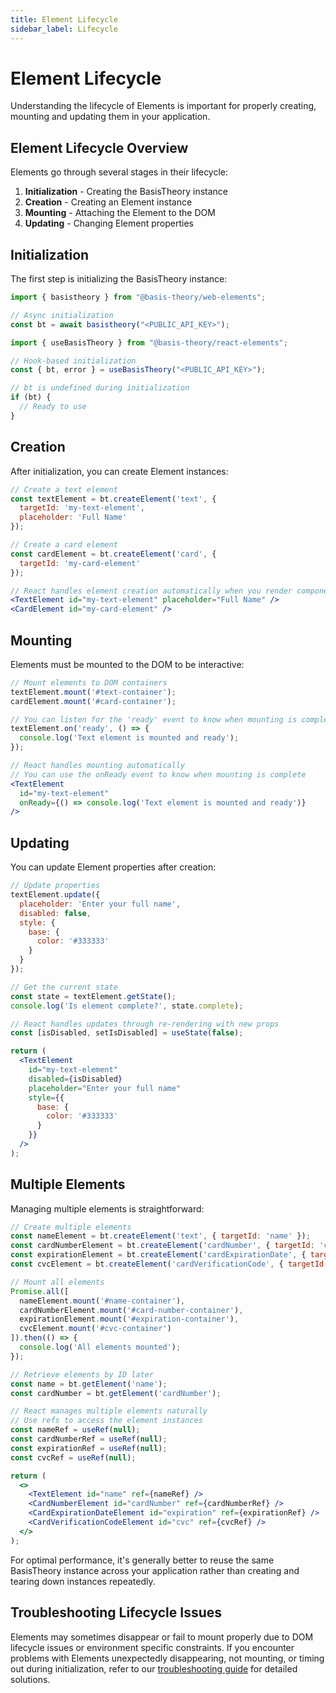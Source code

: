 ```yaml
---
title: Element Lifecycle
sidebar_label: Lifecycle
---
```



# Element Lifecycle

Understanding the lifecycle of Elements is important for properly creating, mounting and updating them in your application.

## Element Lifecycle Overview

Elements go through several stages in their lifecycle:

1. **Initialization** - Creating the BasisTheory instance
2. **Creation** - Creating an Element instance
3. **Mounting** - Attaching the Element to the DOM
4. **Updating** - Changing Element properties

## Initialization

The first step is initializing the BasisTheory instance:

<Tabs className="bt-tabs" queryString="platform">
  <TabItem value="web" label="Web Elements">

```javascript showLineNumbers
import { basistheory } from "@basis-theory/web-elements";

// Async initialization
const bt = await basistheory("<PUBLIC_API_KEY>");
```

  </TabItem>
  <TabItem value="react" label="React Elements">

```javascript showLineNumbers
import { useBasisTheory } from "@basis-theory/react-elements";

// Hook-based initialization
const { bt, error } = useBasisTheory("<PUBLIC_API_KEY>");

// bt is undefined during initialization
if (bt) {
  // Ready to use
}
```

  </TabItem>
</Tabs>

## Creation

After initialization, you can create Element instances:

<Tabs className="bt-tabs" queryString="platform">
  <TabItem value="web" label="Web Elements">

```javascript showLineNumbers
// Create a text element
const textElement = bt.createElement('text', {
  targetId: 'my-text-element',
  placeholder: 'Full Name'
});

// Create a card element
const cardElement = bt.createElement('card', {
  targetId: 'my-card-element'
});
```

  </TabItem>
  <TabItem value="react" label="React Elements">

```jsx showLineNumbers
// React handles element creation automatically when you render components
<TextElement id="my-text-element" placeholder="Full Name" />
<CardElement id="my-card-element" />
```

  </TabItem>
</Tabs>

## Mounting

Elements must be mounted to the DOM to be interactive:

<Tabs className="bt-tabs" queryString="platform">
  <TabItem value="web" label="Web Elements">

```javascript showLineNumbers
// Mount elements to DOM containers
textElement.mount('#text-container');
cardElement.mount('#card-container');

// You can listen for the 'ready' event to know when mounting is complete
textElement.on('ready', () => {
  console.log('Text element is mounted and ready');
});
```

  </TabItem>
  <TabItem value="react" label="React Elements">

```jsx showLineNumbers
// React handles mounting automatically
// You can use the onReady event to know when mounting is complete
<TextElement 
  id="my-text-element" 
  onReady={() => console.log('Text element is mounted and ready')} 
/>
```

  </TabItem>
</Tabs>

## Updating

You can update Element properties after creation:

<Tabs className="bt-tabs" queryString="platform">
  <TabItem value="web" label="Web Elements">

```javascript showLineNumbers
// Update properties
textElement.update({
  placeholder: 'Enter your full name',
  disabled: false,
  style: {
    base: {
      color: '#333333'
    }
  }
});

// Get the current state
const state = textElement.getState();
console.log('Is element complete?', state.complete);
```

  </TabItem>
  <TabItem value="react" label="React Elements">

```jsx showLineNumbers
// React handles updates through re-rendering with new props
const [isDisabled, setIsDisabled] = useState(false);

return (
  <TextElement 
    id="my-text-element" 
    disabled={isDisabled}
    placeholder="Enter your full name"
    style={{
      base: {
        color: '#333333'
      }
    }}
  />
);
```

  </TabItem>
</Tabs>


## Multiple Elements

Managing multiple elements is straightforward:

<Tabs className="bt-tabs" queryString="platform">
  <TabItem value="web" label="Web Elements">

```javascript showLineNumbers
// Create multiple elements
const nameElement = bt.createElement('text', { targetId: 'name' });
const cardNumberElement = bt.createElement('cardNumber', { targetId: 'cardNumber' });
const expirationElement = bt.createElement('cardExpirationDate', { targetId: 'expiration' });
const cvcElement = bt.createElement('cardVerificationCode', { targetId: 'cvc' });

// Mount all elements
Promise.all([
  nameElement.mount('#name-container'),
  cardNumberElement.mount('#card-number-container'),
  expirationElement.mount('#expiration-container'),
  cvcElement.mount('#cvc-container')
]).then(() => {
  console.log('All elements mounted');
});

// Retrieve elements by ID later
const name = bt.getElement('name');
const cardNumber = bt.getElement('cardNumber');
```

  </TabItem>
  <TabItem value="react" label="React Elements">

```jsx showLineNumbers
// React manages multiple elements naturally
// Use refs to access the element instances
const nameRef = useRef(null);
const cardNumberRef = useRef(null);
const expirationRef = useRef(null);
const cvcRef = useRef(null);

return (
  <>
    <TextElement id="name" ref={nameRef} />
    <CardNumberElement id="cardNumber" ref={cardNumberRef} />
    <CardExpirationDateElement id="expiration" ref={expirationRef} />
    <CardVerificationCodeElement id="cvc" ref={cvcRef} />
  </>
);
```

  </TabItem>
</Tabs>

<Alert type={Alerts.WARNING}>
For optimal performance, it's generally better to reuse the same BasisTheory instance across your application rather than creating and tearing down instances repeatedly.
</Alert> 

## Troubleshooting Lifecycle Issues

Elements may sometimes disappear or fail to mount properly due to DOM lifecycle issues or environment specific constraints. If you encounter problems with Elements unexpectedly disappearing, not mounting, or timing out during initialization, refer to our [troubleshooting guide](/docs/sdks/web/web-elements/troubleshooting#common-issues-and-solutions) for detailed solutions. 